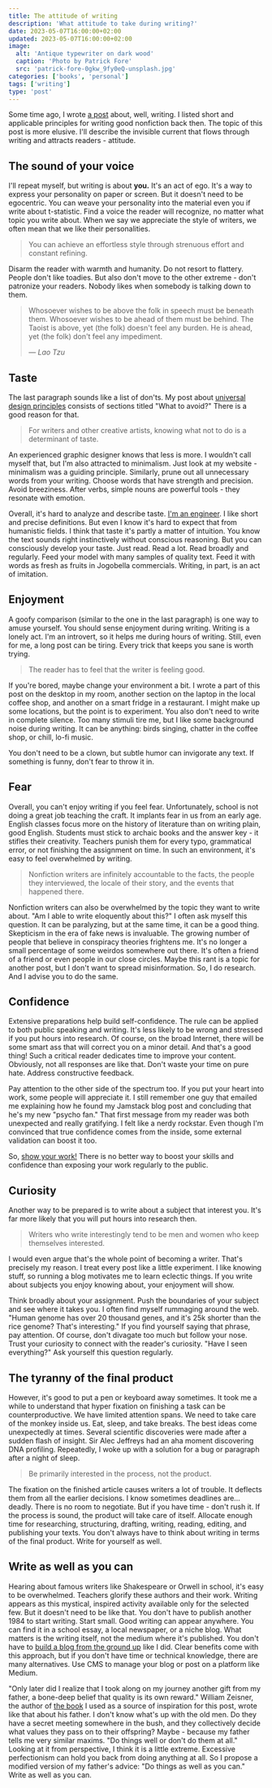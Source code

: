 ```yaml
---
title: The attitude of writing
description: 'What attitude to take during writing?'
date: 2023-05-07T16:00:00+02:00
updated: 2023-05-07T16:00:00+02:00
image:
  alt: 'Antique typewriter on dark wood'
  caption: 'Photo by Patrick Fore'
  src: 'patrick-fore-0gkw_9fy0eQ-unsplash.jpg'
categories: ['books', 'personal']
tags: ['writing']
type: 'post'
---
```


Some time ago, I wrote [a post](/blog/the-craft-of-writing/) about, well, writing. I listed short and applicable principles for writing good nonfiction back then. The topic of this post is more elusive. I'll describe the invisible current that flows through writing and attracts readers - attitude.

## The sound of your voice

I'll repeat myself, but writing is about **you.** It's an act of ego. It's a way to express your personality on paper or screen. But it doesn't need to be egocentric. You can weave your personality into the material even you if write about t-statistic. Find a voice the reader will recognize, no matter what topic you write about. When we say we appreciate the style of writers, we often mean that we like their personalities.

> You can achieve an effortless style through strenuous effort and constant refining.

Disarm the reader with warmth and humanity. Do not resort to flattery. People don't like toadies. But also don't move to the other extreme - don't patronize your readers. Nobody likes when somebody is talking down to them.

> Whosoever wishes to be above the folk in speech must be beneath them. Whosoever wishes to be ahead of them must be behind. The Taoist is above, yet (the folk) doesn't feel any burden. He is ahead, yet (the folk) don't feel any impediment.
>
> &mdash; <cite>Lao Tzu</cite>

## Taste

The last paragraph sounds like a list of don'ts. My post about [universal design principles](/blog/stylish-design-principles-with-a-nasty-acronym/) consists of sections titled "What to avoid?" There is a good reason for that.

> For writers and other creative artists, knowing what not to do is a determinant of taste.

An experienced graphic designer knows that less is more. I wouldn't call myself that, but I'm also attracted to minimalism. Just look at my website - minimalism was a guiding principle. Similarly, prune out all unnecessary words from your writing. Choose words that have strength and precision. Avoid breeziness. After verbs, simple nouns are powerful tools - they resonate with emotion.

Overall, it's hard to analyze and describe taste. [I'm an engineer](/about/). I like short and precise definitions. But even I know it's hard to expect that from humanistic fields. I think that taste it's partly a matter of intuition. You know the text sounds right instinctively without conscious reasoning. But you can consciously develop your taste. Just read. Read a lot. Read broadly and regularly. Feed your model with many samples of quality text. Feed it with words as fresh as fruits in Jogobella commercials. Writing, in part, is an act of imitation.

## Enjoyment

A goofy comparison (similar to the one in the last paragraph) is one way to amuse yourself. You should sense enjoyment during writing. Writing is a lonely act. I'm an introvert, so it helps me during hours of writing. Still, even for me, a long post can be tiring. Every trick that keeps you sane is worth trying.

> The reader has to feel that the writer is feeling good.

If you're bored, maybe change your environment a bit. I wrote a part of this post on the desktop in my room, another section on the laptop in the local coffee shop, and another on a smart fridge in a restaurant. I might make up some locations, but the point is to experiment. You also don't need to write in complete silence. Too many stimuli tire me, but I like some background noise during writing. It can be anything: birds singing, chatter in the coffee shop, or chill, lo-fi music.

You don't need to be a clown, but subtle humor can invigorate any text. If something is funny, don't fear to throw it in.

## Fear

Overall, you can't enjoy writing if you feel fear. Unfortunately, school is not doing a great job teaching the craft. It implants fear in us from an early age. English classes focus more on the history of literature than on writing plain, good English. Students must stick to archaic books and the answer key - it stifles their creativity. Teachers punish them for every typo, grammatical error, or not finishing the assignment on time. In such an environment, it's easy to feel overwhelmed by writing.

> Nonfiction writers are infinitely accountable to the facts, the people they interviewed, the locale of their story, and the events that happened there.

Nonfiction writers can also be overwhelmed by the topic they want to write about. "Am I able to write eloquently about this?" I often ask myself this question. It can be paralyzing, but at the same time, it can be a good thing. Skepticism in the era of fake news is invaluable. The growing number of people that believe in conspiracy theories frightens me. It's no longer a small percentage of some weirdos somewhere out there. It's often a friend of a friend or even people in our close circles. Maybe this rant is a topic for another post, but I don't want to spread misinformation. So, I do research. And I advise you to do the same.

## Confidence

Extensive preparations help build self-confidence. The rule can be applied to both public speaking and writing. It's less likely to be wrong and stressed if you put hours into research. Of course, on the broad Internet, there will be some smart ass that will correct you on a minor detail. And that's a good thing! Such a critical reader dedicates time to improve your content. Obviously, not all responses are like that. Don't waste your time on pure hate. Address constructive feedback.

Pay attention to the other side of the spectrum too. If you put your heart into work, some people will appreciate it. I still remember one guy that emailed me explaining how he found my Jamstack blog post and concluding that he's my new "psycho fan." That first message from my reader was both unexpected and really gratifying. I felt like a nerdy rockstar. Even though I'm convinced that true confidence comes from the inside, some external validation can boost it too.

So, [show your work!](https://austinkleon.com/show-your-work/) There is no better way to boost your skills and confidence than exposing your work regularly to the public.

## Curiosity

Another way to be prepared is to write about a subject that interest you. It's far more likely that you will put hours into research then.

> Writers who write interestingly tend to be men and women who keep themselves interested.

I would even argue that's the whole point of becoming a writer. That's precisely my reason. I treat every post like a little experiment. I like knowing stuff, so running a blog motivates me to learn eclectic things. If you write about subjects you enjoy knowing about, your enjoyment will show.

Think broadly about your assignment. Push the boundaries of your subject and see where it takes you. I often find myself rummaging around the web. "Human genome has over 20 thousand genes, and it's 25k shorter than the rice genome? That's interesting." If you find yourself saying that phrase, pay attention. Of course, don't divagate too much but follow your nose. Trust your curiosity to connect with the reader's curiosity. "Have I seen everything?" Ask yourself this question regularly.

## The tyranny of the final product

However, it's good to put a pen or keyboard away sometimes. It took me a while to understand that hyper fixation on finishing a task can be counterproductive. We have limited attention spans. We need to take care of the monkey inside us. Eat, sleep, and take breaks. The best ideas come unexpectedly at times. Several scientific discoveries were made after a sudden flash of insight. Sir Alec Jeffreys had an aha moment discovering DNA profiling. Repeatedly, I woke up with a solution for a bug or paragraph after a night of sleep.

> Be primarily interested in the process, not the product.

The fixation on the finished article causes writers a lot of trouble. It deflects them from all the earlier decisions. I know sometimes deadlines are…deadly. There is no room to negotiate. But if you have time - don't rush it. If the process is sound, the product will take care of itself. Allocate enough time for researching, structuring, drafting, writing, reading, editing, and publishing your texts. You don't always have to think about writing in terms of the final product. Write for yourself as well.

## Write as well as you can

Hearing about famous writers like Shakespeare or Orwell in school, it's easy to be overwhelmed. Teachers glorify these authors and their work. Writing appears as this mystical, inspired activity available only for the selected few. But it doesn't need to be like that. You don't have to publish another 1984 to start writing. Start small. Good writing can appear anywhere. You can find it in a school essay, a local newspaper, or a niche blog. What matters is the writing itself, not the medium where it's published. You don't have to [build a blog from the ground up](/portfolio/gorzelinski/) like I did. Clear benefits come with this approach, but if you don't have time or technical knowledge, there are many alternatives. Use CMS to manage your blog or post on a platform like Medium.

"Only later did I realize that I took along on my journey another gift from my father, a bone-deep belief that quality is its own reward." William Zeisner, the author of [the book](https://www.goodreads.com/en/book/show/53343) I used as a source of inspiration for this post, wrote like that about his father. I don't know what's up with the old men. Do they have a secret meeting somewhere in the bush, and they collectively decide what values they pass on to their offspring? Maybe - because my father tells me very similar maxims. "Do things well or don't do them at all." Looking at it from perspective, I think it is a little extreme. Excessive perfectionism can hold you back from doing anything at all. So I propose a modified version of my father's advice: "Do things as well as you can." Write as well as you can.
